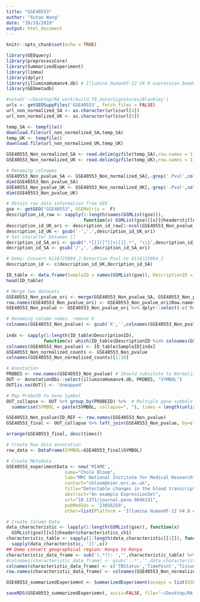 ```yaml
---
title: "GSE40553"
author: "Xutao Wang"
date: "10/18/2019"
output: html_document
---
```


```r
knitr::opts_chunk$set(echo = TRUE)
```

```r
library(GEOquery)
library(preprocessCore)
library(SummarizedExperiment)
library(limma)
library(dplyr)
library(illuminaHumanv4.db) # Illumina HumanHT-12 V4.0 expression beadchip
library(GEOmetadb)
```

```r
#setwd('~/Desktop/RA work/build_TB_data/Signatures/Blankley')
urls <- getGEOSuppFiles('GSE40553', fetch_files = FALSE)
url_non_normalized_SA <- as.character(urls$url[4])
url_non_normalized_UK <- as.character(urls$url[5])

temp_SA <- tempfile()
download.file(url_non_normalized_SA,temp_SA)
temp_UK <- tempfile()
download.file(url_non_normalized_UK,temp_UK)

GSE40553_Non_normalized_SA <- read.delim(gzfile(temp_SA),row.names = 1, header = TRUE)
GSE40553_Non_normalized_UK <- read.delim(gzfile(temp_UK),row.names = 1, header = TRUE)

```

```r
# Renaming colnames
GSE40553_Non_pvalue_SA <- GSE40553_Non_normalized_SA[,-grep('.Pval',colnames(GSE40553_Non_normalized_SA))]
dim(GSE40553_Non_pvalue_SA)
GSE40553_Non_pvalue_UK <- GSE40553_Non_normalized_UK[,-grep('.Pval',colnames(GSE40553_Non_normalized_UK))]
dim(GSE40553_Non_pvalue_UK)
```


```r
# Obtain raw data information from GEO
gse <- getGEO("GSE40553", GSEMatrix =  F)
description_id_raw <- sapply(1:length(names(GSMList(gse))), 
                             function(x) GSMList(gse)[[x]]@header$title)
description_id_UK_ori <- description_id_raw[1:ncol(GSE40553_Non_pvalue_UK)]
description_id_UK <- gsub('-','.',description_id_UK_ori)
# Get character between []
decription_id_SA_ori <- gsub(".*[[]([^]]+)[]].*", "\\1",description_id_raw[(ncol(GSE40553_Non_pvalue_UK)+1):length(description_id_raw)])
decription_id_SA <- gsub('/','.',decription_id_SA_ori)

# Demo: Convert 6116725094_J.Detection Pval to 6116725094_J
description_id <- c(description_id_UK,decription_id_SA)

ID_table <- data.frame(SampleID = names(GSMList(gse)), DescriptionID = description_id)
head(ID_table)
```

```r
# Merge two datasets
GSE40553_Non_pvalue_ori <- merge(GSE40553_Non_pvalue_SA, GSE40553_Non_pvalue_UK, by='row.names', all=TRUE) 
row.names(GSE40553_Non_pvalue_ori) <- GSE40553_Non_pvalue_ori$Row.names
GSE40553_Non_pvalue <- GSE40553_Non_pvalue_ori %>% dplyr::select(-c('Row.names'))

# Renaming column names. remove X
colnames(GSE40553_Non_pvalue) <- gsub('X','',colnames(GSE40553_Non_pvalue))
  
indx <- sapply(1:length(ID_table$DescriptionID), 
              function(x) which(ID_table$DescriptionID %in% colnames(GSE40553_Non_pvalue)[x]))
colnames(GSE40553_Non_pvalue) <- ID_table$SampleID[indx]
GSE40553_Non_normalized_counts <- GSE40553_Non_pvalue
colnames(GSE40553_Non_normalized_counts)[1:10]
```

```r
# Annotation
PROBES <- row.names(GSE40553_Non_pvalue) # Should subsitute to Normalized file???
OUT <- AnnotationDbi::select(illuminaHumanv4.db, PROBES, "SYMBOL")
OUT[is.na(OUT)] <- 'Unmapped'

# Map ProbeID to Gene Symbol 
OUT_collapse <- OUT %>% group_by(PROBEID) %>%  # Multiple gene symbols map to the same ProbeID
  summarise(SYMBOL = paste(SYMBOL, collapse=", "), times = length(unlist(strsplit(SYMBOL, ",")))) 

GSE40553_Non_pvalue$ID_REF <- row.names(GSE40553_Non_pvalue)
GSE40553_final <- OUT_collapse %>% left_join(GSE40553_Non_pvalue, by=c("PROBEID" = 'ID_REF')) %>% as_tibble()

arrange(GSE40553_final, desc(times))
```

```r
# Create Row data annotation
row_data <- DataFrame(SYMBOL=GSE40553_final$SYMBOL)

# Create Metadata
GSE40553_experimentData <- new('MIAME',
                      name="Chole Bloom",
                      lab="MRC National Institute for Medical Research",
                      contact="cbloom@nimr.mrc.ac.uk",
                      title="Detectable changes in the blood transcriptome are present after two weeks of antituberculosis therapy.",
                      abstract="An example ExpressionSet",
                      url="10.1371/journal.pone.0046191",
                      pubMedIds = '23056259',
                      other=list(Platform = 'Illumina HumanHT-12 V4.0 expression beadchip'))

# Create Column Data
data_characteristic <- lapply(1:length(GSMList(gse)), function(x)  
  GSMList(gse)[[x]]@header$characteristics_ch1)
characteristic_table <- sapply(1:length(data_characteristic[[1]]), function(x) 
  sapply(data_characteristic, '[[',x)) 
## Demo convert geographical region: Kenya to Kenya
characteristic_data_frame <- sub('(.*?): ','',characteristic_table) %>% DataFrame()
#colnames(characteristic_data_frame) <- gsub(':.*','',data_characteristic[[1]])
colnames(characteristic_data_frame) <- c('TBStatus','TimePoint','Tissue','GeographicalRegion')
row.names(characteristic_data_frame) <- colnames(GSE40553_Non_normalized_counts)

GSE40553_summarizedExperiemnt <- SummarizedExperiment(assays = list(GSE40553_Non_normalized_counts= as.matrix(GSE40553_Non_normalized_counts)), colData = characteristic_data_frame, rowData = row_data, metadata = list(GSE40553_experimentData)); GSE40553_summarizedExperiemnt

```
```r
saveRDS(GSE40553_summarizedExperiemnt, ascii=FALSE, file='~/Desktop/RA work/build_TB_data/Signatures/Blankley/GSE40553/GSE40553_summarizedExperiemnt.RDS')
```